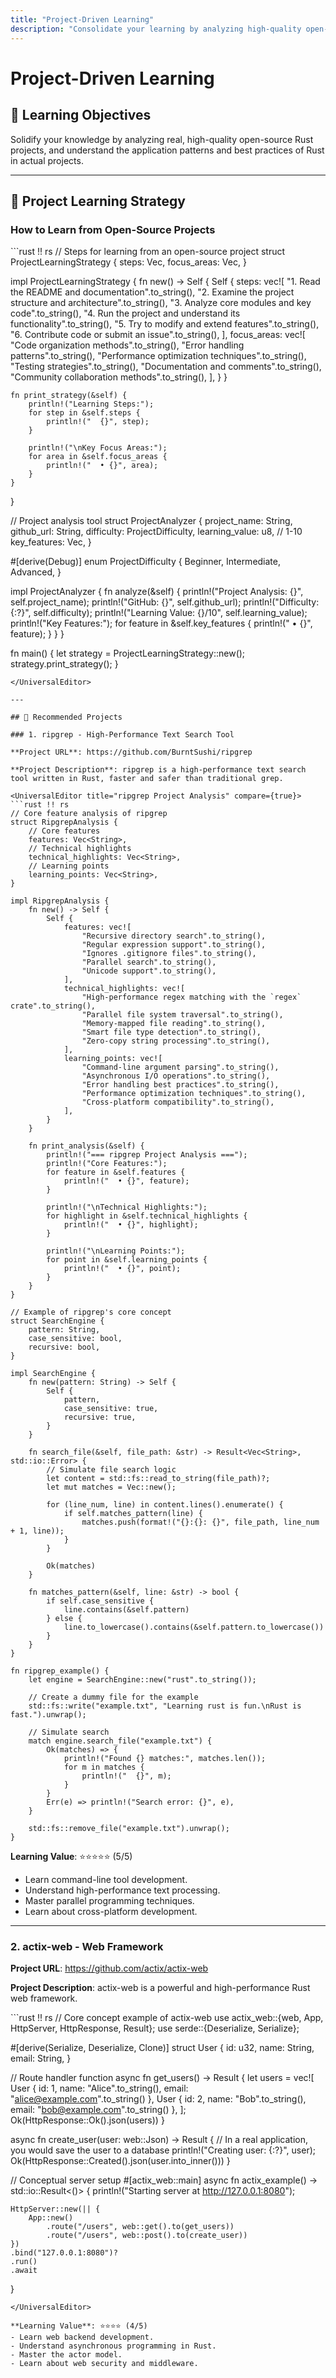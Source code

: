 ```yaml
---
title: "Project-Driven Learning"
description: "Consolidate your learning by analyzing high-quality open-source Rust projects. Recommended GitHub projects for study."
---
```


# Project-Driven Learning

## 📖 Learning Objectives

Solidify your knowledge by analyzing real, high-quality open-source Rust projects, and understand the application patterns and best practices of Rust in actual projects.

---

## 🎯 Project Learning Strategy

### How to Learn from Open-Source Projects

<UniversalEditor title="Project Learning Strategy" compare={true}>
```rust !! rs
// Steps for learning from an open-source project
struct ProjectLearningStrategy {
    steps: Vec<String>,
    focus_areas: Vec<String>,
}

impl ProjectLearningStrategy {
    fn new() -> Self {
        Self {
            steps: vec![
                "1. Read the README and documentation".to_string(),
                "2. Examine the project structure and architecture".to_string(),
                "3. Analyze core modules and key code".to_string(),
                "4. Run the project and understand its functionality".to_string(),
                "5. Try to modify and extend features".to_string(),
                "6. Contribute code or submit an issue".to_string(),
            ],
            focus_areas: vec![
                "Code organization methods".to_string(),
                "Error handling patterns".to_string(),
                "Performance optimization techniques".to_string(),
                "Testing strategies".to_string(),
                "Documentation and comments".to_string(),
                "Community collaboration methods".to_string(),
            ],
        }
    }
    
    fn print_strategy(&self) {
        println!("Learning Steps:");
        for step in &self.steps {
            println!("  {}", step);
        }
        
        println!("\nKey Focus Areas:");
        for area in &self.focus_areas {
            println!("  • {}", area);
        }
    }
}

// Project analysis tool
struct ProjectAnalyzer {
    project_name: String,
    github_url: String,
    difficulty: ProjectDifficulty,
    learning_value: u8, // 1-10
    key_features: Vec<String>,
}

#[derive(Debug)]
enum ProjectDifficulty {
    Beginner,
    Intermediate,
    Advanced,
}

impl ProjectAnalyzer {
    fn analyze(&self) {
        println!("Project Analysis: {}", self.project_name);
        println!("GitHub: {}", self.github_url);
        println!("Difficulty: {:?}", self.difficulty);
        println!("Learning Value: {}/10", self.learning_value);
        println!("Key Features:");
        for feature in &self.key_features {
            println!("  • {}", feature);
        }
    }
}

fn main() {
    let strategy = ProjectLearningStrategy::new();
    strategy.print_strategy();
}
```
</UniversalEditor>

---

## 🚀 Recommended Projects

### 1. ripgrep - High-Performance Text Search Tool

**Project URL**: https://github.com/BurntSushi/ripgrep

**Project Description**: ripgrep is a high-performance text search tool written in Rust, faster and safer than traditional grep.

<UniversalEditor title="ripgrep Project Analysis" compare={true}>
```rust !! rs
// Core feature analysis of ripgrep
struct RipgrepAnalysis {
    // Core features
    features: Vec<String>,
    // Technical highlights
    technical_highlights: Vec<String>,
    // Learning points
    learning_points: Vec<String>,
}

impl RipgrepAnalysis {
    fn new() -> Self {
        Self {
            features: vec![
                "Recursive directory search".to_string(),
                "Regular expression support".to_string(),
                "Ignores .gitignore files".to_string(),
                "Parallel search".to_string(),
                "Unicode support".to_string(),
            ],
            technical_highlights: vec![
                "High-performance regex matching with the `regex` crate".to_string(),
                "Parallel file system traversal".to_string(),
                "Memory-mapped file reading".to_string(),
                "Smart file type detection".to_string(),
                "Zero-copy string processing".to_string(),
            ],
            learning_points: vec![
                "Command-line argument parsing".to_string(),
                "Asynchronous I/O operations".to_string(),
                "Error handling best practices".to_string(),
                "Performance optimization techniques".to_string(),
                "Cross-platform compatibility".to_string(),
            ],
        }
    }
    
    fn print_analysis(&self) {
        println!("=== ripgrep Project Analysis ===");
        println!("Core Features:");
        for feature in &self.features {
            println!("  • {}", feature);
        }
        
        println!("\nTechnical Highlights:");
        for highlight in &self.technical_highlights {
            println!("  • {}", highlight);
        }
        
        println!("\nLearning Points:");
        for point in &self.learning_points {
            println!("  • {}", point);
        }
    }
}

// Example of ripgrep's core concept
struct SearchEngine {
    pattern: String,
    case_sensitive: bool,
    recursive: bool,
}

impl SearchEngine {
    fn new(pattern: String) -> Self {
        Self {
            pattern,
            case_sensitive: true,
            recursive: true,
        }
    }
    
    fn search_file(&self, file_path: &str) -> Result<Vec<String>, std::io::Error> {
        // Simulate file search logic
        let content = std::fs::read_to_string(file_path)?;
        let mut matches = Vec::new();
        
        for (line_num, line) in content.lines().enumerate() {
            if self.matches_pattern(line) {
                matches.push(format!("{}:{}: {}", file_path, line_num + 1, line));
            }
        }
        
        Ok(matches)
    }
    
    fn matches_pattern(&self, line: &str) -> bool {
        if self.case_sensitive {
            line.contains(&self.pattern)
        } else {
            line.to_lowercase().contains(&self.pattern.to_lowercase())
        }
    }
}

fn ripgrep_example() {
    let engine = SearchEngine::new("rust".to_string());
    
    // Create a dummy file for the example
    std::fs::write("example.txt", "Learning rust is fun.\nRust is fast.").unwrap();

    // Simulate search
    match engine.search_file("example.txt") {
        Ok(matches) => {
            println!("Found {} matches:", matches.len());
            for m in matches {
                println!("  {}", m);
            }
        }
        Err(e) => println!("Search error: {}", e),
    }

    std::fs::remove_file("example.txt").unwrap();
}
```
</UniversalEditor>

**Learning Value**: ⭐⭐⭐⭐⭐ (5/5)
- Learn command-line tool development.
- Understand high-performance text processing.
- Master parallel programming techniques.
- Learn about cross-platform development.

---

### 2. actix-web - Web Framework

**Project URL**: https://github.com/actix/actix-web

**Project Description**: actix-web is a powerful and high-performance Rust web framework.

<UniversalEditor title="actix-web Project Analysis" compare={true}>
```rust !! rs
// Core concept example of actix-web
use actix_web::{web, App, HttpServer, HttpResponse, Result};
use serde::{Deserialize, Serialize};

#[derive(Serialize, Deserialize, Clone)]
struct User {
    id: u32,
    name: String,
    email: String,
}

// Route handler function
async fn get_users() -> Result<HttpResponse> {
    let users = vec![
        User { id: 1, name: "Alice".to_string(), email: "alice@example.com".to_string() },
        User { id: 2, name: "Bob".to_string(), email: "bob@example.com".to_string() },
    ];
    Ok(HttpResponse::Ok().json(users))
}

async fn create_user(user: web::Json<User>) -> Result<HttpResponse> {
    // In a real application, you would save the user to a database
    println!("Creating user: {:?}", user);
    Ok(HttpResponse::Created().json(user.into_inner()))
}

// Conceptual server setup
#[actix_web::main]
async fn actix_example() -> std::io::Result<()> {
    println!("Starting server at http://127.0.0.1:8080");

    HttpServer::new(|| {
        App::new()
            .route("/users", web::get().to(get_users))
            .route("/users", web::post().to(create_user))
    })
    .bind("127.0.0.1:8080")?
    .run()
    .await
}
```
</UniversalEditor>

**Learning Value**: ⭐⭐⭐⭐ (4/5)
- Learn web backend development.
- Understand asynchronous programming in Rust.
- Master the actor model.
- Learn about web security and middleware. 